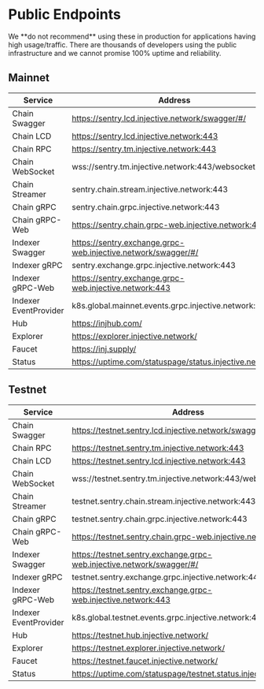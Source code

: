 # Public Endpoints

<Callout icon="info" color="#07C1FF" iconType="regular">
We **do not recommend** using these in production for applications having high usage/traffic. There are thousands of developers using the public infrastructure and we cannot promise 100% uptime and reliability.
</Callout>

## Mainnet

| Service          			| Address                                                       |
| ---------------- | ------------------------------------------------------------- |
| Chain Swagger          | https://sentry.lcd.injective.network/swagger/#/               		 |
| Chain LCD              | https://sentry.lcd.injective.network:443                      |
| Chain RPC              | https://sentry.tm.injective.network:443                       |
| Chain WebSocket        | wss://sentry.tm.injective.network:443/websocket               |
| Chain Streamer     | sentry.chain.stream.injective.network:443                     		 |
| Chain gRPC             | sentry.chain.grpc.injective.network:443                       |
| Chain gRPC-Web         | https://sentry.chain.grpc-web.injective.network:443           |
| Indexer Swagger  | https://sentry.exchange.grpc-web.injective.network/swagger/#/ 		 |
| Indexer gRPC     | sentry.exchange.grpc.injective.network:443                 |
| Indexer gRPC-Web | https://sentry.exchange.grpc-web.injective.network:443     |
| Indexer EventProvider | k8s.global.mainnet.events.grpc.injective.network:443     |
| Hub              | https://injhub.com/                                |
| Explorer         | https://explorer.injective.network/                           |
| Faucet           | https://inj.supply/                                           |
| Status           | https://uptime.com/statuspage/status.injective.network                                           |

## Testnet

| Service          | Address                                                               |
| ---------------- | --------------------------------------------------------------------- |
| Chain Swagger          | https://testnet.sentry.lcd.injective.network/swagger/                 |
| Chain RPC              | https://testnet.sentry.tm.injective.network:443                       |
| Chain LCD              | https://testnet.sentry.lcd.injective.network:443                      |
| Chain WebSocket        | wss://testnet.sentry.tm.injective.network:443/websocket               |
| Chain Streamer     | testnet.sentry.chain.stream.injective.network:443                     |
| Chain gRPC             | testnet.sentry.chain.grpc.injective.network:443                       |
| Chain gRPC-Web         | https://testnet.sentry.chain.grpc-web.injective.network:443           |
| Indexer Swagger  | https://testnet.sentry.exchange.grpc-web.injective.network/swagger/#/ |
| Indexer gRPC     | testnet.sentry.exchange.grpc.injective.network:443                    |
| Indexer gRPC-Web | https://testnet.sentry.exchange.grpc-web.injective.network:443        |
| Indexer EventProvider | k8s.global.testnet.events.grpc.injective.network:443     |
| Hub              | https://testnet.hub.injective.network/                                |
| Explorer         | https://testnet.explorer.injective.network/                           |
| Faucet           | https://testnet.faucet.injective.network/                             |
| Status           | https://uptime.com/statuspage/testnet.status.injective.network                            |
